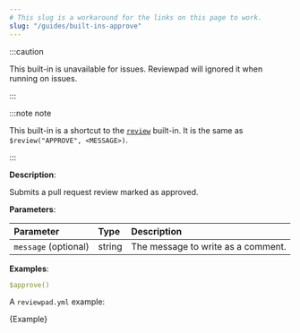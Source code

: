 ```yaml
---
# This slug is a workaround for the links on this page to work.
slug: "/guides/built-ins-approve"
---
```



:::caution

This built-in is unavailable for issues. Reviewpad will ignored it when running on issues.

:::

:::note note

This built-in is a shortcut to the [`review`](./built-ins#review) built-in.
It is the same as `$review("APPROVE", <MESSAGE>)`.

:::

**Description**:

Submits a pull request review marked as approved.


**Parameters**:

| Parameter            | Type    | Description                        |
| :------------------- | :------ | :--------------------------------- |
| `message` (optional) | string  | The message to write as a comment. |

**Examples**:

```yml
$approve()
```

A `reviewpad.yml` example:

<CodeBlock language="yml" title="reviewpad.yml">{Example}</CodeBlock>
